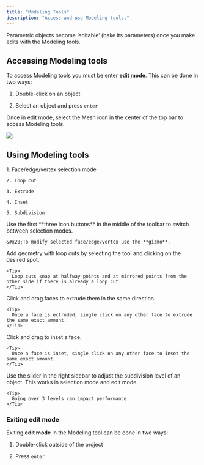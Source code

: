 ```yaml
---
title: "Modeling Tools"
description: "Access and use Modeling tools."
---
```


<Info>
  Parametric objects become ‘editable’ (bake its parameters) once you make edits with the Modeling tools.
</Info>

## Accessing Modeling tools

To access Modeling tools you must be enter **edit mode**. This can be done in two ways:

1. Double-click on an object

2. Select an object and press `enter`

Once in edit mode, select the Mesh icon in the center of the top bar to access Modeling tools.

![](/images/open-modeling-tools.png)

## Using Modeling tools&#x20;

<AccordionGroup>
  <Accordion title="Supported modeling tools" defaultOpen={false}>
    1. Face/edge/vertex selection mode

    2. Loop cut

    3. Extrude

    4. Inset

    5. Subdivision
  </Accordion>

  <Accordion title="Switching selection modes" defaultOpen={false}>
    Use the first **three icon buttons** in the middle of the toolbar to switch between selection modes.&#x20;

    &#x20;To modify selected face/edge/vertex use the **gizmo**.
  </Accordion>

  <Accordion title="Adding geometry with loop cuts" defaultOpen={false}>
    Add geometry with loop cuts by selecting the tool and clicking on the desired spot.

    <Tip>
      Loop cuts snap at halfway points and at mirrored points from the other side if there is already a loop cut.
    </Tip>
  </Accordion>

  <Accordion title="Extruding a face" defaultOpen={false}>
    Click and drag faces to extrude them in the same direction.

    <Tip>
      Once a face is extruded, single click on any other face to extrude the same exact amount.
    </Tip>
  </Accordion>

  <Accordion title="Insetting a face" defaultOpen={false}>
    Click and drag to inset a face.

    <Tip>
      Once a face is inset, single click on any other face to inset the same exact amount.
    </Tip>
  </Accordion>

  <Accordion title="Adjusting the subdivision level" defaultOpen={false}>
    Use the slider in the right sidebar to adjust the subdivision level of an object. This works in selection mode and edit mode.

    <Tip>
      Going over 3 levels can impact performance.
    </Tip>
  </Accordion>
</AccordionGroup>

### Exiting edit mode

Exiting **edit mode** in the Modeling tool can be done in two ways:&#x20;

1. Double-click outside of the project

2. Press `enter`